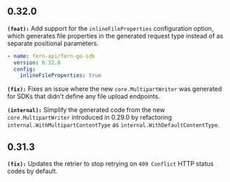 ## 0.32.0
**`(feat):`** Add support for the `inlineFileProperties` configuration option, which generates file properties in the generated request type instead of as separate positional parameters.
```yaml # generators.yml
- name: fern-api/fern-go-sdk
  version: 0.32.0
  config:
    inlineFileProperties: true
```

**`(fix):`** Fixes an issue where the new `core.MultipartWriter` was generated for SDKs that didn't define any file upload endpoints.

**`(internal):`** Simplify the generated code from the new `core.MultipartWriter` introduced in 0.29.0 by refactoring `internal.WithMultipartContentType` as `internal.WithDefaultContentType`.

## 0.31.3
**`(fix):`** Updates the retrier to stop retrying on `409 Conflict` HTTP status codes by default.

